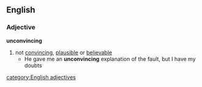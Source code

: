 ==English==
===Adjective===
'''unconvincing'''
#not [[convincing]], [[plausible]] or [[believable]]
#* He gave me an '''unconvincing''' explanation of the fault, but I have my doubts
[[category:English adjectives]]